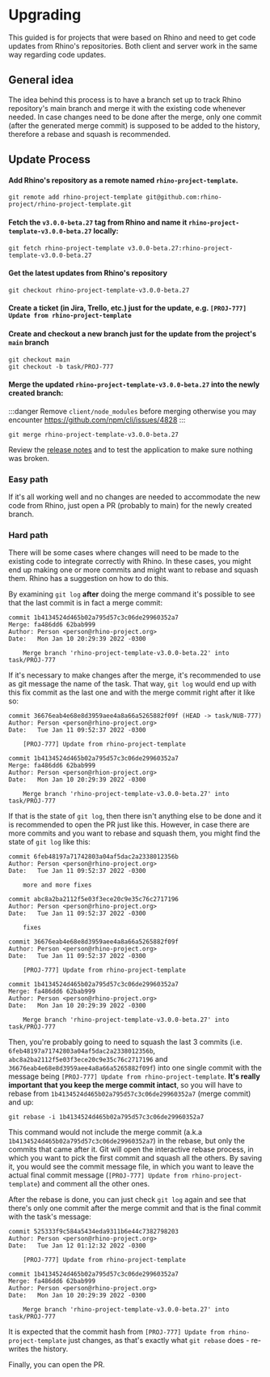 # Upgrading

This guided is for projects that were based on Rhino and need to get code updates from Rhino's repositories. Both client and server work in the same way regarding code updates.

## General idea

The idea behind this process is to have a branch set up to track Rhino repository's main branch and merge it with the existing code whenever needed. In case changes need to be done after the merge, only one commit (after the generated merge commit) is supposed to be added to the history, therefore a rebase and squash is recommended.

## Update Process

#### Add Rhino's repository as a remote named `rhino-project-template`.

```
git remote add rhino-project-template git@github.com:rhino-project/rhino-project-template.git
```

#### Fetch the `v3.0.0-beta.27` tag from Rhino and name it `rhino-project-template-v3.0.0-beta.27` locally:

```
git fetch rhino-project-template v3.0.0-beta.27:rhino-project-template-v3.0.0-beta.27
```

#### Get the latest updates from Rhino's repository

```
git checkout rhino-project-template-v3.0.0-beta.27
```

#### Create a ticket (in Jira, Trello, etc.) just for the update, e.g. `[PROJ-777] Update from rhino-project-template`

#### Create and checkout a new branch just for the update **from the project's `main` branch**

```
git checkout main
git checkout -b task/PROJ-777
```

#### Merge the updated `rhino-project-template-v3.0.0-beta.27` into the newly created branch:

:::danger
Remove `client/node_modules` before merging otherwise you may encounter https://github.com/npm/cli/issues/4828
:::

```
git merge rhino-project-template-v3.0.0-beta.27
```

Review the [release notes](release_notes) and to test the application to make sure nothing was broken.

### Easy path

If it's all working well and no changes are needed to accommodate the new code from Rhino, just open a PR (probably to main) for the newly created branch.

### Hard path

There will be some cases where changes will need to be made to the existing code to integrate correctly with Rhino. In these cases, you might end up making one or more commits and might want to rebase and squash them. Rhino has a suggestion on how to do this.

By examining `git log` **after** doing the merge command it's possible to see that the last commit is in fact a merge commit:

```
commit 1b4134524d465b02a795d57c3c06de29960352a7
Merge: fa486dd6 62bab999
Author: Person <person@rhino-project.org>
Date:   Mon Jan 10 20:29:39 2022 -0300

    Merge branch 'rhino-project-template-v3.0.0-beta.22' into task/PROJ-777
```

If it's necessary to make changes after the merge, it's recommended to use as git message the name of the task. That way, `git log` would end up with this fix commit as the last one and with the merge commit right after it like so:

```
commit 36676eab4e68e8d3959aee4a8a66a5265882f09f (HEAD -> task/NUB-777)
Author: Person <person@rhino-project.org>
Date:   Tue Jan 11 09:52:37 2022 -0300

    [PROJ-777] Update from rhino-project-template

commit 1b4134524d465b02a795d57c3c06de29960352a7
Merge: fa486dd6 62bab999
Author: Person <person@rhion-project.org>
Date:   Mon Jan 10 20:29:39 2022 -0300

    Merge branch 'rhino-project-template-v3.0.0-beta.27' into task/PROJ-777
```

If that is the state of `git log`, then there isn't anything else to be done and it is recommended to open the PR just like this. However, in case there are more commits and you want to rebase and squash them, you might find the state of `git log` like this:

```
commit 6feb48197a71742803a04af5dac2a2338012356b
Author: Person <person@rhino-project.org>
Date:   Tue Jan 11 09:52:37 2022 -0300

    more and more fixes

commit abc8a2ba2112f5e03f3ece20c9e35c76c2717196
Author: Person <person@rhino-project.org>
Date:   Tue Jan 11 09:52:37 2022 -0300

    fixes

commit 36676eab4e68e8d3959aee4a8a66a5265882f09f
Author: Person <person@rhino-project.org>
Date:   Tue Jan 11 09:52:37 2022 -0300

    [PROJ-777] Update from rhino-project-template

commit 1b4134524d465b02a795d57c3c06de29960352a7
Merge: fa486dd6 62bab999
Author: Person <person@rhino-project.org>
Date:   Mon Jan 10 20:29:39 2022 -0300

    Merge branch 'rhino-project-template-v3.0.0-beta.27' into task/PROJ-777
```

Then, you're probably going to need to squash the last 3 commits (i.e. `6feb48197a71742803a04af5dac2a2338012356b`, `abc8a2ba2112f5e03f3ece20c9e35c76c2717196` and `36676eab4e68e8d3959aee4a8a66a5265882f09f`) into one single commit with the message being `[PROJ-777] Update from rhino-project-template`. **It's really important that you keep the merge commit intact**, so you will have to rebase from `1b4134524d465b02a795d57c3c06de29960352a7` (merge commit) and up:

```
git rebase -i 1b4134524d465b02a795d57c3c06de29960352a7
```

This command would not include the merge commit (a.k.a `1b4134524d465b02a795d57c3c06de29960352a7`) in the rebase, but only the commits that came after it. Git will open the interactive rebase process, in which you want to pick the first commit and squash all the others. By saving it, you would see the commit message file, in which you want to leave the actual final commit message (`[PROJ-777] Update from rhino-project-template`) and comment all the other ones.

After the rebase is done, you can just check `git log` again and see that there's only one commit after the merge commit and that is the final commit with the task's message:

```
commit 525333f9c584a5434eda9311b6e44c7382798203
Author: Person <person@rhino-project.org>
Date:   Tue Jan 12 01:12:32 2022 -0300

    [PROJ-777] Update from rhino-project-template

commit 1b4134524d465b02a795d57c3c06de29960352a7
Merge: fa486dd6 62bab999
Author: Person <person@rhino-project.org>
Date:   Mon Jan 10 20:29:39 2022 -0300

    Merge branch 'rhino-project-template-v3.0.0-beta.27' into task/PROJ-777
```

It is expected that the commit hash from `[PROJ-777] Update from rhino-project-template` just changes, as that's exactly what `git rebase` does - re-writes the history.

Finally, you can open the PR.
